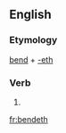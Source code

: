 ==English==

===Etymology===
[[bend]] + [[-eth]]

===Verb===
{{infl|en|verb form}}

# {{archaic third-person singular of|bend}}

[[fr:bendeth]]